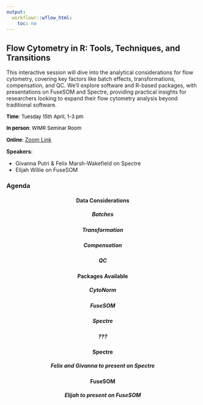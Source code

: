 ```yaml
---
output:
  workflowr::wflow_html:
    toc: no
---
```


## Flow Cytometry in R: Tools, Techniques, and Transitions

This interactive session will dive into the analytical considerations for flow cytometry, covering key factors like batch effects, transformations, compensation, and QC. We’ll explore software and R-based packages, with presentations on FuseSOM and Spectre, providing practical insights for researchers looking to expand their flow cytometry analysis beyond traditional software.

<div style="text-align: left">

<read-time><span style="color:black;"><font size="2">**Time**: Tuesday 15th April, 1-3 pm</font></span></read-time>

<read-time><span style="color:black;"><font size="2">**In person**: WIMR Seminar Room</font></span></read-time>

<read-time><span style="color:black;"><font size="2">**Online**:</font></span> [Zoom Link](https://uni-sydney.zoom.us/s/88109360455)</read-time>

</div>
 
**Speakers**: 

- Givanna Putri & Felix Marsh-Wakefield on Spectre    
- Elijah Willie on FuseSOM


### Agenda{.tabset .tabset-fade}

<div style = "text-align: center">

#### Data Considerations


##### Batches   
##### Transformation    
##### Compensation    
##### QC    

#### Packages Available

##### CytoNorm  

##### FuseSOM   

##### Spectre   

##### ???

#### Spectre

##### Felix and Givanna to present on Spectre

#### FuseSOM

##### Elijah to present on FuseSOM

</div>






